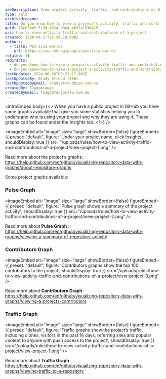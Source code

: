```yaml
---
seoDescription: View project activity, traffic, and contributions on GitHub with Insights, including Pulse, Contributors, and Traffic graphs.
type: rule
archivedreason:
title: Do you know how to view a project’s activity, traffic and contributions?
guid: 73c03be5-519d-4024-93e4-4697a1836415
uri: how-to-view-activity-traffic-and-contributions-of-a-project
created: 2020-04-17T21:50:18.000Z
authors:
  - title: Patricia Barros
    url: https://ssw.com.au/people/patricia-barros
related: []
redirects:
  - do-you-know-how-to-view-a-projects-activity-traffic-and-contributions
  - do-you-know-how-to-view-a-project’s-activity-traffic-and-contributions
lastUpdated: 2024-06-08T03:27:17.000Z
lastUpdatedBy: Brady Stroud [SSW]
lastUpdatedByEmail: bradystroud@ssw.com.au
createdBy: TiagoAraujo
createdByEmail: TiagoAraujo@ssw.com.au
---
```


<introEmbed
  body={<>
When you have a public project in GitHub you have some graphs available that give you some statistics helping you to understand who is using your project and why they are using it. These graphs can be found under the Insights tab.
  </>}
/>

<imageEmbed
  alt="Image"
  size="large"
  showBorder={false}
  figureEmbed={{
    preset: "default",
    figure: 'Under your project name, click Insights',
    shouldDisplay: true
  }}
  src="/uploads/rules/how-to-view-activity-traffic-and-contributions-of-a-project/view-project-1.png"
/>

Read more about the project’s graphs: https://help.github.com/en/github/visualizing-repository-data-with-graphs/about-repository-graphs

Some project graphs available:

### Pulse Graph


<imageEmbed
  alt="Image"
  size="large"
  showBorder={false}
  figureEmbed={{
    preset: "default",
    figure: 'Pulse graph shows a summary of the project activity',
    shouldDisplay: true
  }}
  src="/uploads/rules/how-to-view-activity-traffic-and-contributions-of-a-project/view-project-2.png"
/>

Read more about **Pulse Graph** : https://help.github.com/en/github/visualizing-repository-data-with-graphs/viewing-a-summary-of-repository-activity

### Contributors Graph


<imageEmbed
  alt="Image"
  size="large"
  showBorder={false}
  figureEmbed={{
    preset: "default",
    figure: 'Contributors graphs show the top 100 contributors to the project',
    shouldDisplay: true
  }}
  src="/uploads/rules/how-to-view-activity-traffic-and-contributions-of-a-project/view-project-3.png"
/>

Read more about **Contributors Graph** : https://help.github.com/en/github/visualizing-repository-data-with-graphs/viewing-a-projects-contributors

### Traffic Graph


<imageEmbed
  alt="Image"
  size="large"
  showBorder={false}
  figureEmbed={{
    preset: "default",
    figure: 'Traffic graphs show the project’s traffic, including clones, visitors in the past 14 days, referring sites and popular content to anyone with push access to the project',
    shouldDisplay: true
  }}
  src="/uploads/rules/how-to-view-activity-traffic-and-contributions-of-a-project/view-project-1.png"
/>

Read more about **Traffic Graph** : https://help.github.com/en/github/visualizing-repository-data-with-graphs/viewing-traffic-to-a-repository
